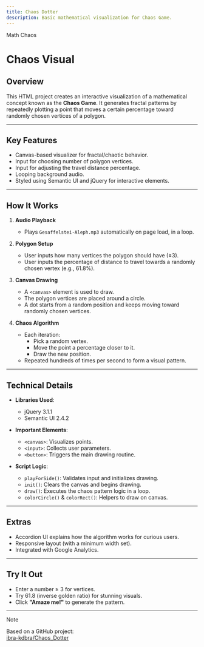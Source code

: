 ```yaml
---
title: Chaos Dotter
description: Basic mathematical visualization for Chaos Game.
---
```




<GroupName>Math Chaos</GroupName>
# Chaos Visual

## Overview

This HTML project creates an interactive visualization of a mathematical concept known as the **Chaos Game**. 
It generates fractal patterns by repeatedly plotting a point that moves a certain percentage toward randomly chosen vertices of a polygon.

---

## Key Features

- Canvas-based visualizer for fractal/chaotic behavior.
- Input for choosing number of polygon vertices.
- Input for adjusting the travel distance percentage.
- Looping background audio.
- Styled using Semantic UI and jQuery for interactive elements.

---

## How It Works

1. **Audio Playback**  
   - Plays `Gesaffelstei-Aleph.mp3` automatically on page load, in a loop.

2. **Polygon Setup**  
   - User inputs how many vertices the polygon should have (≥3).
   - User inputs the percentage of distance to travel towards a randomly chosen vertex (e.g., 61.8%).

3. **Canvas Drawing**  
   - A `<canvas>` element is used to draw.
   - The polygon vertices are placed around a circle.
   - A dot starts from a random position and keeps moving toward randomly chosen vertices.

4. **Chaos Algorithm**  
   - Each iteration:
     - Pick a random vertex.
     - Move the point a percentage closer to it.
     - Draw the new position.
   - Repeated hundreds of times per second to form a visual pattern.

---

## Technical Details

- **Libraries Used**:
  - jQuery 3.1.1
  - Semantic UI 2.4.2

- **Important Elements**:
  - `<canvas>`: Visualizes points.
  - `<input>`: Collects user parameters.
  - `<button>`: Triggers the main drawing routine.

- **Script Logic**:
  - `playForSide()`: Validates input and initializes drawing.
  - `init()`: Clears the canvas and begins drawing.
  - `draw()`: Executes the chaos pattern logic in a loop.
  - `colorCircle()` & `colorRect()`: Helpers to draw on canvas.

---

## Extras

- Accordion UI explains how the algorithm works for curious users.
- Responsive layout (with a minimum width set).
- Integrated with Google Analytics.

---

## Try It Out

- Enter a number ≥ 3 for vertices.
- Try 61.8 (inverse golden ratio) for stunning visuals.
- Click **"Amaze me!"** to generate the pattern.

---

<Aside type='note'>Note</Aside>

Based on a GitHub project:  
[ibra-kdbra/Chaos_Dotter](https://github.com/ibra-kdbra/Math-Problem/Math_Chaos/Chaos_Dotter)

